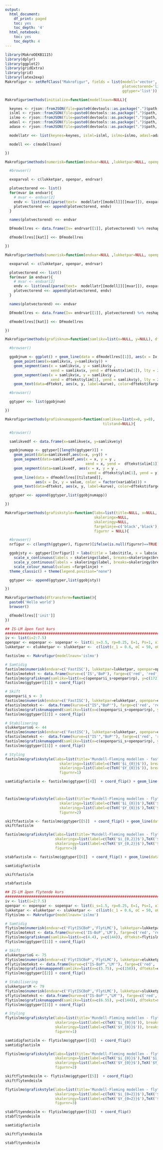 ```yaml
---
output:
  html_document:
    df_print: paged
    toc: yes
    toc_depth: '4'
  html_notebook:
    toc: yes
    toc_depth: 4
---
```



```r
library(MakroOEKB1115)
library(dplyr)
library(ggplot2)
library(gridExtra)
library(grid)
library(latex2exp)
Makrofigur <- setRefClass("Makrofigur", fields = list(modell='vector', modellatr ='list',
                                                      plotvectorend='list', dfmodellres='list',
                                                      ggtyper='list'))

Makrofigur$methods(initialize=function(modellnavn=NULL){

  keynes <- rjson::fromJSON(file=paste0(devtools::as.package(".")$path,'/inst/webside/jupyter/keynesequ.json'))
  islml <- rjson::fromJSON(file=paste0(devtools::as.package(".")$path,'/inst/webside/jupyter/islmequ.json'))
  islmo <- rjson::fromJSON(file=paste0(devtools::as.package(".")$path,'/inst/webside/jupyter/islmocequ.json'))
  adasl <- rjson::fromJSON(file=paste0(devtools::as.package(".")$path,'/inst/webside/jupyter/adascequ.json'))
  adaso <- rjson::fromJSON(file=paste0(devtools::as.package(".")$path,'/inst/webside/jupyter/adasoequ.json'))

  modellatr <<- list(keynes=keynes, islml=islml, islmo=islmo, adasl=adasl, adaso=adaso)

  modell <<- c(modellnavn)

})

Makrofigur$methods(numerisk=function(endvar=NULL ,lukketpar=NULL, openpar=NULL, endrvar = NULL, kat=NULL){

  #browser()

  exoparval <- c(lukketpar, openpar, endrvar)

  plotvectorend <<- list()
  for(mvar in endvar){
    # mvar <- endvar[2]
    endv <- list(eval(parse(text=  modellatr[[modell]][[mvar]]), exoparval))
    plotvectorend <<- append(plotvectorend, endv)
  }

  names(plotvectorend) <<- endvar

  DFmodellres <- data.frame(Iv= endrvar[[1]], plotvectorend) %>% reshape2::melt(id.vars = c("Iv"))

  dfmodellres[[kat]] <<- DFmodellres

})

Makrofigur$methods(numerisk=function(endvar=NULL ,lukketpar=NULL, openpar=NULL, endrvar = NULL, kat=NULL){

  exoparval <- c(lukketpar, openpar, endrvar)

  plotvectorend <<- list()
  for(mvar in endvar){
    # mvar <- endvar[2]
    endv <- list(eval(parse(text=  modellatr[[modell]][[mvar]]), exoparval))
    plotvectorend <<- append(plotvectorend, endv)
  }

  names(plotvectorend) <<- endvar

  DFmodellres <- data.frame(Iv= endrvar[[1]], plotvectorend) %>% reshape2::melt(id.vars = c("Iv"))

  dfmodellres[[kat]] <<- DFmodellres

})

Makrofigur$methods(grafisknum=function(samlikv=list(x=NULL, y=NULL), dftekst=NULL, manuell=1){

  #browser()

  ggobjnum <- ggplot() + geom_line(data = dfmodellres[[1]], aes(x = Iv, y = value, color = factor(variable))) +
    geom_point(aes(x=samlikv$x, y=samlikv$y)) +
    geom_segment(aes(x = samlikv$x, y = samlikv$y ,
                     xend = samlikv$x, yend = dftekst$xlim[1]), lty = 2) +
    geom_segment(aes(x = samlikv$x, y = samlikv$y ,
                     xend = dftekst$ylim[1], yend = samlikv$y), lty = 2) +
    geom_text(data=dftekst, aes(x, y, label=kurve), color=dftekst$farge)

  #browser()

  ggtyper <<- list(ggobjnum)

})

Makrofigur$methods(grafisknumappend=function(samlikve=list(x=0, y=0),  dftekst=NULL, manuell=1,
                                             tilstand=NULL){

  #browser()

  samlikvedf <- data.frame(x=samlikve$x, y=samlikve$y)

  ggobjnumapp <- ggtyper[[length(ggtyper)]] +
    geom_point(data=samlikvedf,aes(x=x, y=y)) +
    geom_segment(data=samlikvedf,aes(x = x, y = y ,
                                     xend = x, yend =  dftekst$xlim[1]), lty = 2) +
    geom_segment(data=samlikvedf, aes(x = x, y = y ,
                                      xend = dftekst$ylim[1], yend = y), lty = 2) +
    geom_line(data = dfmodellres[[tilstand]],
              aes(x = Iv, y = value, color = factor(variable))) +
    geom_text(data=dftekst, aes(x, y, label=kurve), color=dftekst$farge)

  ggtyper <<- append(ggtyper,list(ggobjnumapp))

})

Makrofigur$methods(grafiskstyle=function(labs=list(title=NULL, x=NULL, y=NULL),
                                         skaleringx=NULL,
                                         skaleringy=NULL,
                                         fargelinje=c('black','black'),
                                         figurnr = NULL){

  #browser()
  nrfigur <- c(length(ggtyper), figurnr)[ifelse(is.null(figurnr)==TRUE,1,2)]

  ggobjsty <- ggtyper[[nrfigur]] + labs(title = labs$title, x = labs$x, y = labs$y) +
    scale_x_continuous(labels = skaleringx$label, breaks=skaleringx$breaks, limits=skaleringx$limits) +
    scale_y_continuous(labels = skaleringy$label, breaks=skaleringy$breaks, limits=skaleringy$limits) +
    scale_colour_manual(values =fargelinje) +
  theme_classic() + theme(legend.position="none")

  ggtyper <<- append(ggtyper,list(ggobjsty))

})

Makrofigur$methods(dftransform=function(){
  paste0('Hello world')
  browser()

  dfmodellres[['init']]
})
```

```r
## IS-LM åpen fast kurs
#############################################################################################################
iv <- list(i=2:7.5)
openpar <- eopenpar <- sopenpar <- list(i_s=3.5, rp=0.25, E=1, Ps=1, x1=20, x2=0.1, m1=15, m2=0.1, Ys=200, rp=0, Ee=1)
lukketpar <- elukketpar <- slukketpar <-  c(list(c_1 = 0.6, oC = 50, oG= 50, b = 10, oI = 10, T = 50, M= 100, P=1, h = 10, k =1, Y = 130, m=1, t=0.4))

fastislmo <- Makrofigur(modellnavn='islmo')

# Samtidig
fastislmo$numerisk(endvar=c('FastISC'), lukketpar=lukketpar, openpar=openpar, endrvar=iv, kat='init')
fastislmotekst <- data.frame(kurve=c('IS','BoP'), farge=c('red', 'red'), x = c(2,openpar$i_s+openpar$rp+0.25), y = c(190, 190), xlim=100, ylim=2)
fastislmo$grafisknum(samlikv=list(x=c(openpar$i_s+openpar$rp), y=c(172)), dftekst=fastislmotekst, manuell=1)
fastislmo$ggtyper[[1]] + coord_flip()

# Skift
eopenpar$i_s <- 3
fastislmo$numerisk(endvar=c('FastISC'), lukketpar=elukketpar, openpar=eopenpar, endrvar=iv, kat='endringP')
efastislmotekst <-  data.frame(kurve=c("IS","BoP'"), farge=c('red', 'red'), x = c(2,eopenpar$i_s+openpar$rp+0.25), y = c(190, 190), xlim=100, ylim=2)
fastislmo$grafisknumappend(samlikv=list(x=c(eopenpar$i_s+openpar$rp), y=c(179)), dftekst=efastislmotekst, manuell=1, tilstand='endringP')
fastislmo$ggtyper[[2]] + coord_flip()

# Stabilisering
slukketpar$oG <- 44
fastislmo$numerisk(endvar=c('FastISC'), lukketpar=slukketpar, openpar=eopenpar, endrvar=iv, kat='stabG')
sfastislmotekst <-  data.frame(kurve=c("IS'","BoP'"), farge=c('red', 'red'), x = c(2,eopenpar$i_s+openpar$rp+0.25), y = c(190, 190), xlim=100, ylim=2)
fastislmo$grafisknumappend(samlikv=list(x=c(eopenpar$i_s+openpar$rp), y=c(179)), dftekst=sfastislmotekst, manuell=1, tilstand='stabG')
fastislmo$ggtyper[[3]] + coord_flip()

# Styling
fastislmo$grafiskstyle(labs=list(title='Mundell-Fleming modellen - fast kurs',x='rentenivå (i)', y='produksjon, inntekt (Y)'),
                         skaleringx=list(label=c(TeX('$i_{0}}$')), breaks=c(3.75)),
                         skaleringy=list(label=c(TeX('$Y_{0}}$')), breaks=c(172)),
                         figurnr=1)

samtidigfastislm <- fastislmo$ggtyper[[4]]  + coord_flip() + geom_line(data=data.frame(x=openpar$i_s+openpar$rp, y=110:200), aes(x,y), color ='black', size=0.5)



fastislmo$grafiskstyle(labs=list(title='Mundell-Fleming modellen - flytende kurs',x='rentenivå (i)', y='produksjon, inntekt (Y)'),
                         skaleringx=list(label=c(TeX('$i_{0}}$'),TeX('$i_{1}}$')), breaks=c(openpar$i_s+openpar$rp, eopenpar$i_s+openpar$rp)),
                         skaleringy=list(label=c(TeX('$Y_{0}}$'),TeX('$Y_{1}}$')), breaks=c(172, 179)),
                         figurnr=2)

skiftfastislm <- fastislmo$ggtyper[[5]]  + coord_flip() + geom_line(data=data.frame(x=openpar$i_s+openpar$rp, y=110:200), aes(x,y), color ='black', size=0.5) + geom_line(data=data.frame(x=eopenpar$i_s+openpar$rp, y=110:200), aes(x,y), color ='black', size=0.5)
skiftfastislm

fastislmo$grafiskstyle(labs=list(title='Mundell-Fleming modellen - flytende kurs',x='rentenivå (i)', y='produksjon, inntekt (Y)'),
                       skaleringx=list(label=c(TeX('$i_{0,2}}$'),TeX('$i_{1}}$')), breaks=c(openpar$i_s+openpar$rp, eopenpar$i_s+openpar$rp)),
                       skaleringy=list(label=c(TeX('$Y_{0,2}}$'),TeX('$Y_{1}}$')), breaks=c(172, 179)),
                       figurnr=3)

stabfastislm <- fastislmo$ggtyper[[6]]  + coord_flip() + geom_line(data=data.frame(x=openpar$i_s+openpar$rp, y=110:200), aes(x,y), color ='black', size=0.5) + geom_line(data=data.frame(x=eopenpar$i_s+openpar$rp, y=110:200), aes(x,y), color ='black', size=0.5)

```




```r
samtidigfastislm
```

```r
skiftfastislm
```

```r
stabfastislm
```

```r
## IS-LM åpen flytende kurs
#############################################################################################################
iv <- list(i=2:7.5)
openpar <- eopenpar <- sopenpar <- list(i_s=1.5, rp=0.25, E=1, Ps=1, x1=20, x2=0.1, m1=15, m2=0.1, Ys=200, rp=0, Ee=1)
lukketpar <- elukketpar <- slukketpar <-  c(list(c_1 = 0.6, oC = 50, oG= 50, b = 10, oI = 10, T = 50, M= 100, P=1, h = 10, k =1, Y = 130, m=1, t=0.4))
flytislmo <- Makrofigur(modellnavn='islmo')

# Samtidig
flytislmo$numerisk(endvar=c('FlytISCBoP','FlytLMC'), lukketpar=lukketpar, openpar=openpar, endrvar=iv, kat='init')
flytislmotekst <- data.frame(kurve=c('IS-BoP','LM'), farge=c('red', 'red'), x = c(2,7), y = c(200, 170), xlim=100, ylim=2)
flytislmo$grafisknum(samlikv=list(x=c(4.4), y=c(144)), dftekst=flytislmotekst, manuell=1)
flytislmo$ggtyper[[1]] + coord_flip()

# Skift
elukketpar$oG <- 75
flytislmo$numerisk(endvar=c('FlytISCBoP','FlytLMC'), lukketpar=elukketpar, openpar=eopenpar, endrvar=iv, kat='endringG')
eflytislmotekst <- data.frame(kurve=c("IS-BoP","LM'"), farge=c('red', 'red'), x = c(3,5.25), y = c(200, 230), xlim=100, ylim=2)
flytislmo$grafisknumappend(samlikv=list(x=c(5.75), y=c(158)), dftekst=eislmodftekst, manuell=1, tilstand='endringG')
flytislmo$ggtyper[[2]] + coord_flip()

# Stabilisering
slukketpar$M <- 79
flytislmo$numerisk(endvar=c('FlytISCBoP','FlytLMC'), lukketpar=slukketpar, openpar=sopenpar, endrvar=iv, kat='stabM')
sflytislmotekst <- data.frame(kurve=c("IS-BoP'","LM'"), farge=c('red', 'red'), x = c(2,7), y = c(220, 150), xlim=100, ylim=0)
flytislmo$grafisknumappend(samlikv=list(x=c(6.55), y=c(144)), dftekst=sflytislmotekst, manuell=1, tilstand='stabM')
flytislmo$ggtyper[[3]] + coord_flip()

# Styling
flytislmo$grafiskstyle(labs=list(title='Mundell-Fleming modellen - flytende kurs',x='rentenivå (i)', y='produksjon, inntekt (Y)'),
                       skaleringx=list(label=c(TeX('$i_{0}}$')), breaks=c(4.4)),
                       skaleringy=list(label=c(TeX('$Y_{0}}$')), breaks=c(144)),
                       figurnr=1)

samtidigfastislm <- flytislmo$ggtyper[[4]]  + coord_flip()
samtidigfastislm

flytislmo$grafiskstyle(labs=list(title='Mundell-Fleming modellen - flytende kurs',x='rentenivå (i)', y='produksjon, inntekt (Y)'),
                       skaleringx=list(label=c(TeX('$i_{0}}$'),TeX('$i_{1}}$')), breaks=c(4.4, 5.75)),
                       skaleringy=list(label=c(TeX('$Y_{0}}$'),TeX('$Y_{1}}$')), breaks=c(144,158)),
                       figurnr=2)

skiftflytendeislm <- flytislmo$ggtyper[[5]]  + coord_flip()
skiftflytendeislm

flytislmo$grafiskstyle(labs=list(title='Mundell-Fleming modellen - flytende kurs',x='rentenivå (i)', y='produksjon, inntekt (Y)'),
                       skaleringx=list(label=c(TeX('$i_{0=2}}$'),TeX('$i_{1}}$')), breaks=c(4.4, 5.75)),
                       skaleringy=list(label=c(TeX('$Y_{0=2}}$'),TeX('$Y_{1}}$')), breaks=c(144,158)),
                       figurnr=3)

stabfltyendeislm <- flytislmo$ggtyper[[6]]  + coord_flip()
stabfltyendeislm

```

```r
samtidigfastislm
```
```r
skiftflytendeislm
```

```r
stabfltyendeislm
```

